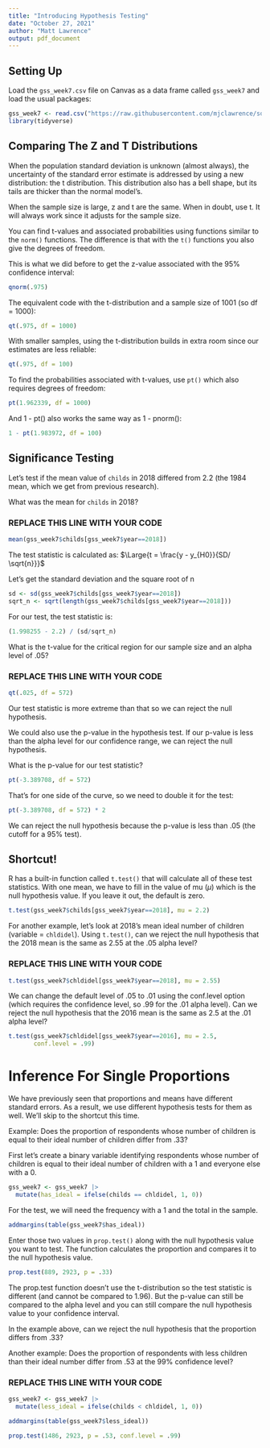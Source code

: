 ```yaml
---
title: "Introducing Hypothesis Testing"
date: "October 27, 2021"
author: "Matt Lawrence"
output: pdf_document
---
```


## Setting Up

Load the `gss_week7.csv` file on Canvas as a data frame called `gss_week7` and load the usual packages:

```r
gss_week7 <- read.csv("https://raw.githubusercontent.com/mjclawrence/soci385_f21/main/data/gss_week7.csv")
library(tidyverse)
```


## Comparing The Z and T Distributions

When the population standard deviation is unknown (almost always), the uncertainty of the standard error estimate is addressed by using a new distribution: the t distribution. This distribution also has a bell shape, but its tails are thicker than the normal model’s.

When the sample size is large, z and t are the same. When in doubt, use t. It will always work since it adjusts for the sample size.

You can find t-values and associated probabilities using functions similar to the `norm()` functions. The difference is that with the `t()` functions you also give the degrees of freedom.


This is what we did before to get the z-value associated with the 95% confidence interval:
```r
qnorm(.975) 
```

The equivalent code with the t-distribution and a sample size of 1001 (so df = 1000):
```r
qt(.975, df = 1000)
```

With smaller samples, using the t-distribution builds in extra room since our estimates are less reliable: 
```r
qt(.975, df = 100)
```

To find the probabilities associated with t-values, use `pt()` which also requires degrees of freedom:
```r
pt(1.962339, df = 1000)
```

And 1 - pt() also works the same way as 1 - pnorm():
```r
1 - pt(1.983972, df = 100)
```


## Significance Testing

Let's test if the mean value of `childs` in 2018 differed from 2.2 (the 1984 mean, which we get from previous research).

What was the mean for `childs` in 2018?

### REPLACE THIS LINE WITH YOUR CODE

```r
mean(gss_week7$childs[gss_week7$year==2018])
```


The test statistic is calculated as: 
$\Large{t = \frac{y - y_{H0}}{SD/ \sqrt{n}}}$

Let's get the standard deviation and the square root of n

```r
sd <- sd(gss_week7$childs[gss_week7$year==2018])
sqrt_n <- sqrt(length(gss_week7$childs[gss_week7$year==2018]))
```


For our test, the test statistic is:

```r
(1.998255 - 2.2) / (sd/sqrt_n)
```

What is the t-value for the critical region for our sample size and an alpha level of .05?

### REPLACE THIS LINE WITH YOUR CODE ###

```r
qt(.025, df = 572)
```

Our test statistic is more extreme than that so we can reject the null hypothesis.

We could also use the p-value in the hypothesis test. If our p-value is less than the alpha level for our confidence range, we can reject the null hypothesis. 

What is the p-value for our test statistic?

```r
pt(-3.389708, df = 572)
```

That's for one side of the curve, so we need to double it for the test:

```r
pt(-3.389708, df = 572) * 2
```

We can reject the null hypothesis because the p-value is less than .05 (the cutoff for a 95% test).


## Shortcut!

R has a built-in function called `t.test()` that will calculate all of these test statistics. With one mean, we have to fill in the value of mu ($\mu$) which is the null hypothesis value. If you leave it out, the default is zero.

```r
t.test(gss_week7$childs[gss_week7$year==2018], mu = 2.2)
```

For another example, let's look at 2018's mean ideal number of children (variable = `chldidel`). Using `t.test()`, can we reject the null hypothesis that the 2018 mean is the same as 2.55 at the .05 alpha level?

### REPLACE THIS LINE WITH YOUR CODE

```r
t.test(gss_week7$chldidel[gss_week7$year==2018], mu = 2.55)
```

We can change the default level of .05 to .01 using the conf.level option (which requires the confidence level, so .99 for the .01 alpha level). Can we reject the null hypothesis that the 2016 mean is the same as 2.5 at the .01 alpha level? 

```r
t.test(gss_week7$chldidel[gss_week7$year==2016], mu = 2.5,
       conf.level = .99)
```

# Inference For Single Proportions

We have previously seen that proportions and means have different standard errors. As a result, we use different hypothesis tests for them as well. We'll skip to the shortcut this time. 

Example: Does the proportion of respondents whose number of children is equal to their ideal number of children differ from .33? 

First let's create a binary variable identifying respondents whose number of children is equal to their ideal number of children with a 1 and everyone else with a 0.

```r
gss_week7 <- gss_week7 |> 
  mutate(has_ideal = ifelse(childs == chldidel, 1, 0))
```

For the test, we will need the frequency with a 1 and the total in the sample.

```r
addmargins(table(gss_week7$has_ideal))
```

Enter those two values in `prop.test()` along with the null hypothesis value you want to test. The function calculates the proportion and compares it to the null hypothesis value.

```r
prop.test(889, 2923, p = .33)
```

The prop.test function doesn't use the t-distribution so the test statistic is different (and cannot be compared to 1.96). But the p-value can still be compared to the alpha level and you can still compare the null hypothesis value to your confidence interval.

In the example above, can we reject the null hypothesis that the proportion differs from .33? 

Another example: Does the proportion of respondents with less children than their ideal number differ from .53 at the 99% confidence level?

### REPLACE THIS LINE WITH YOUR CODE ###

```r
gss_week7 <- gss_week7 |> 
  mutate(less_ideal = ifelse(childs < chldidel, 1, 0))
```

```r
addmargins(table(gss_week7$less_ideal))
```

```r
prop.test(1486, 2923, p = .53, conf.level = .99)
```

